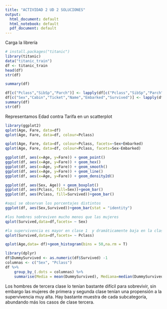 ```yaml
---
title: "ACTIVIDAD 2 UD 2 SOLUCIONES"
output:
  html_document: default
  html_notebook: default
  pdf_document: default
---
```


Carga la librería
```r
# install.packages("titanic")
library(titanic)
data("titanic_train")
df <- titanic_train
head(df)
str(df)
```

```r
summary(df)
```
```r
df[c("Pclass","SibSp","Parch")] <- lapply(df[c("Pclass","SibSp","Parch")],ordered)
df[c("Sex","Cabin","Ticket","Name","Embarked","Survived")] <- lapply(df[c("Sex","Cabin","Ticket","Name","Embarked","Survived")],factor)
summary(df)
str(df)
```

Representamos Edad contra Tarifa en un scatterplot

```r
library(ggplot2)
qplot(Age, Fare, data=df)
qplot(Age, Fare, data=df, colour=Pclass)
```

```r
qplot(Age, Fare, data=df, colour=Pclass, facets=~Sex+Embarked)
qplot(Age, Fare, data=df, colour=Pclass, facets=Sex~Embarked)
```
```r
ggplot(df, aes(x=Age, y=Fare)) + geom_point()
ggplot(df, aes(x=Age, y=Fare)) + geom_hex()
ggplot(df, aes(x=Age, y=Fare)) + geom_smooth()
ggplot(df, aes(x=Age, y=Fare)) + geom_line()
ggplot(df, aes(x=Age, y=Fare)) + geom_density2d()
```
```r
ggplot(df, aes(Sex, Age)) + geom_boxplot()
ggplot(df, aes(Pclass, fill=Sex))+geom_bar()
ggplot(df, aes(Pclass, fill=Survived))+geom_bar()
```
```r
#aquí se observan los porcentajes distintos
ggplot(df, aes(Sex,Survived))+geom_bar(stat = "identity")

```

```r
#los hombres sobreviven mucho menos que las mujeres
qplot(Survived,data=df,facets= ~ Sex)
```
```r
#la supervivencia es mayor en clase 1  y dramáticamente baja en la clase 3
qplot(Survived,data=df,facets= ~ Pclass)
```


```r
qplot(Age,data= df)+geom_histogram(bins = 50,na.rm = T)
```

```r
library(dplyr)
df$DummySurvived <- as.numeric(df$Survived) -1
columnas <- c("Sex", "Pclass")
df %>%
    group_by_(.dots = columnas) %>%
    summarise(Media = mean(DummySurvived), Mediana=median(DummySurvived),  Conteo=n() )
```
Los hombres de tercera clase lo tenían bastante difícil para sobrevivir, sin embargo las mujeres de primera y segunda clase tenían una propensión a la supervivencia muy alta. Hay bastante muestra de cada subcategoría, abundando más los casos de clase tercera.

